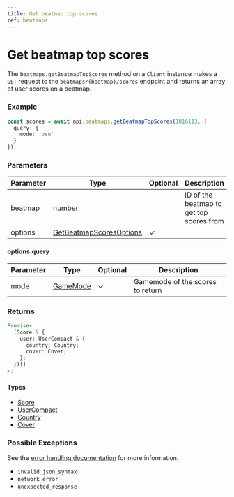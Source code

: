 ```yaml
---
title: Get beatmap top scores
ref: beatmaps
---
```


# Get beatmap top scores

The `beatmaps.getBeatmapTopScores` method on a `Client` instance makes a `GET` request to the `beatmaps/{beatmap}/scores` endpoint and returns an array of user scores on a beatmap.

### Example

```ts
const scores = await api.beatmaps.getBeatmapTopScores(1816113, {
  query: {
    mode: 'osu'
  }
});
```

### Parameters

| Parameter | Type                                                              | Optional | Description                              |
| --------- | ----------------------------------------------------------------- | -------- | ---------------------------------------- |
| beatmap   | number                                                            |          | ID of the beatmap to get top scores from |
| options   | [GetBeatmapScoresOptions](/references/get-beatmap-scores-options) | ✓        |                                          |

#### options.query

| Parameter | Type                              | Optional | Description                      |
| --------- | --------------------------------- | -------- | -------------------------------- |
| mode      | [GameMode](/references/game-mode) | ✓        | Gamemode of the scores to return |

### Returns

```ts
Promise<
  (Score & {
    user: UserCompact & {
      country: Country;
      cover: Cover;
    };
  })[]
>;
```

#### Types

- [Score](/references/score)
- [UserCompact](/references/user-compact)
- [Country](/references/country)
- [Cover](/references/cover)

### Possible Exceptions

See the [error handling documentation](/extras/error-handling) for more information.

- `invalid_json_syntax`
- `network_error`
- `unexpected_response`
